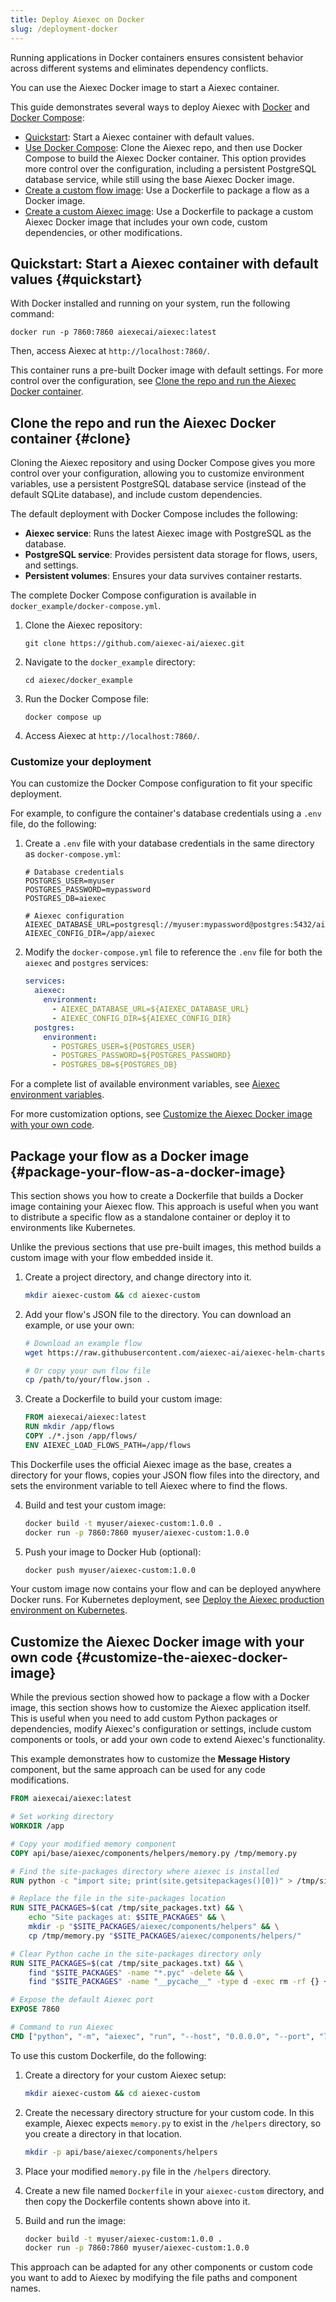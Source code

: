 ```yaml
---
title: Deploy Aiexec on Docker
slug: /deployment-docker
---
```


Running applications in Docker containers ensures consistent behavior across different systems and eliminates dependency conflicts.

You can use the Aiexec Docker image to start a Aiexec container.

This guide demonstrates several ways to deploy Aiexec with [Docker](https://docs.docker.com/) and [Docker Compose](https://docs.docker.com/compose/):

* [Quickstart](#quickstart): Start a Aiexec container with default values.
* [Use Docker Compose](#clone): Clone the Aiexec repo, and then use Docker Compose to build the Aiexec Docker container.
This option provides more control over the configuration, including a persistent PostgreSQL database service, while still using the base Aiexec Docker image.
* [Create a custom flow image](#package-your-flow-as-a-docker-image): Use a Dockerfile to package a flow as a Docker image.
* [Create a custom Aiexec image](#customize-the-aiexec-docker-image): Use a Dockerfile to package a custom Aiexec Docker image that includes your own code, custom dependencies, or other modifications.

## Quickstart: Start a Aiexec container with default values {#quickstart}

With Docker installed and running on your system, run the following command:

```shell
docker run -p 7860:7860 aiexecai/aiexec:latest
```

Then, access Aiexec at `http://localhost:7860/`.

This container runs a pre-built Docker image with default settings.
For more control over the configuration, see [Clone the repo and run the Aiexec Docker container](#clone).

## Clone the repo and run the Aiexec Docker container {#clone}

Cloning the Aiexec repository and using Docker Compose gives you more control over your configuration, allowing you to customize environment variables, use a persistent PostgreSQL database service (instead of the default SQLite database), and include custom dependencies.

The default deployment with Docker Compose includes the following:

- **Aiexec service**: Runs the latest Aiexec image with PostgreSQL as the database.
- **PostgreSQL service**: Provides persistent data storage for flows, users, and settings.
- **Persistent volumes**: Ensures your data survives container restarts.

The complete Docker Compose configuration is available in `docker_example/docker-compose.yml`.

1. Clone the Aiexec repository:

   ```shell
   git clone https://github.com/aiexec-ai/aiexec.git
   ```

2. Navigate to the `docker_example` directory:

   ```shell
   cd aiexec/docker_example
   ```

3. Run the Docker Compose file:

   ```shell
   docker compose up
   ```

4. Access Aiexec at `http://localhost:7860/`.

### Customize your deployment

You can customize the Docker Compose configuration to fit your specific deployment.

For example, to configure the container's database credentials using a `.env` file, do the following:

1. Create a `.env` file with your database credentials in the same directory as `docker-compose.yml`:

    ```text
    # Database credentials
    POSTGRES_USER=myuser
    POSTGRES_PASSWORD=mypassword
    POSTGRES_DB=aiexec

    # Aiexec configuration
    AIEXEC_DATABASE_URL=postgresql://myuser:mypassword@postgres:5432/aiexec
    AIEXEC_CONFIG_DIR=/app/aiexec
    ```

2. Modify the `docker-compose.yml` file to reference the `.env` file for both the `aiexec` and `postgres` services:

    ```yaml
    services:
      aiexec:
        environment:
          - AIEXEC_DATABASE_URL=${AIEXEC_DATABASE_URL}
          - AIEXEC_CONFIG_DIR=${AIEXEC_CONFIG_DIR}
      postgres:
        environment:
          - POSTGRES_USER=${POSTGRES_USER}
          - POSTGRES_PASSWORD=${POSTGRES_PASSWORD}
          - POSTGRES_DB=${POSTGRES_DB}
    ```

For a complete list of available environment variables, see [Aiexec environment variables](/environment-variables).

For more customization options, see [Customize the Aiexec Docker image with your own code](#customize-the-aiexec-docker-image).

## Package your flow as a Docker image {#package-your-flow-as-a-docker-image}

This section shows you how to create a Dockerfile that builds a Docker image containing your Aiexec flow. This approach is useful when you want to distribute a specific flow as a standalone container or deploy it to environments like Kubernetes.

Unlike the previous sections that use pre-built images, this method builds a custom image with your flow embedded inside it.

1. Create a project directory, and change directory into it.

    ```bash
    mkdir aiexec-custom && cd aiexec-custom
    ```

2. Add your flow's JSON file to the directory. You can download an example, or use your own:

    ```bash
    # Download an example flow
    wget https://raw.githubusercontent.com/aiexec-ai/aiexec-helm-charts/refs/heads/main/examples/flows/basic-prompting-hello-world.json

    # Or copy your own flow file
    cp /path/to/your/flow.json .
    ```

3. Create a Dockerfile to build your custom image:

    ```dockerfile
    FROM aiexecai/aiexec:latest
    RUN mkdir /app/flows
    COPY ./*.json /app/flows/
    ENV AIEXEC_LOAD_FLOWS_PATH=/app/flows
    ```

This Dockerfile uses the official Aiexec image as the base, creates a directory for your flows, copies your JSON flow files into the directory, and sets the environment variable to tell Aiexec where to find the flows.

4. Build and test your custom image:

    ```bash
    docker build -t myuser/aiexec-custom:1.0.0 .
    docker run -p 7860:7860 myuser/aiexec-custom:1.0.0
    ```

5. Push your image to Docker Hub (optional):

    ```bash
    docker push myuser/aiexec-custom:1.0.0
    ```

Your custom image now contains your flow and can be deployed anywhere Docker runs. For Kubernetes deployment, see [Deploy the Aiexec production environment on Kubernetes](/deployment-kubernetes-prod).

## Customize the Aiexec Docker image with your own code {#customize-the-aiexec-docker-image}

While the previous section showed how to package a flow with a Docker image, this section shows how to customize the Aiexec application itself. This is useful when you need to add custom Python packages or dependencies, modify Aiexec's configuration or settings, include custom components or tools, or add your own code to extend Aiexec's functionality.

This example demonstrates how to customize the **Message History** component, but the same approach can be used for any code modifications.

```dockerfile
FROM aiexecai/aiexec:latest

# Set working directory
WORKDIR /app

# Copy your modified memory component
COPY api/base/aiexec/components/helpers/memory.py /tmp/memory.py

# Find the site-packages directory where aiexec is installed
RUN python -c "import site; print(site.getsitepackages()[0])" > /tmp/site_packages.txt

# Replace the file in the site-packages location
RUN SITE_PACKAGES=$(cat /tmp/site_packages.txt) && \
    echo "Site packages at: $SITE_PACKAGES" && \
    mkdir -p "$SITE_PACKAGES/aiexec/components/helpers" && \
    cp /tmp/memory.py "$SITE_PACKAGES/aiexec/components/helpers/"

# Clear Python cache in the site-packages directory only
RUN SITE_PACKAGES=$(cat /tmp/site_packages.txt) && \
    find "$SITE_PACKAGES" -name "*.pyc" -delete && \
    find "$SITE_PACKAGES" -name "__pycache__" -type d -exec rm -rf {} +

# Expose the default Aiexec port
EXPOSE 7860

# Command to run Aiexec
CMD ["python", "-m", "aiexec", "run", "--host", "0.0.0.0", "--port", "7860"]
```

To use this custom Dockerfile, do the following:

1. Create a directory for your custom Aiexec setup:

    ```bash
    mkdir aiexec-custom && cd aiexec-custom
    ```

2. Create the necessary directory structure for your custom code.
In this example, Aiexec expects `memory.py` to exist in the `/helpers` directory, so you create a directory in that location.

    ```bash
    mkdir -p api/base/aiexec/components/helpers
    ```

3. Place your modified `memory.py` file in the `/helpers` directory.

4. Create a new file named `Dockerfile` in your `aiexec-custom` directory, and then copy the Dockerfile contents shown above into it.

5. Build and run the image:

    ```bash
    docker build -t myuser/aiexec-custom:1.0.0 .
    docker run -p 7860:7860 myuser/aiexec-custom:1.0.0
    ```

This approach can be adapted for any other components or custom code you want to add to Aiexec by modifying the file paths and component names.